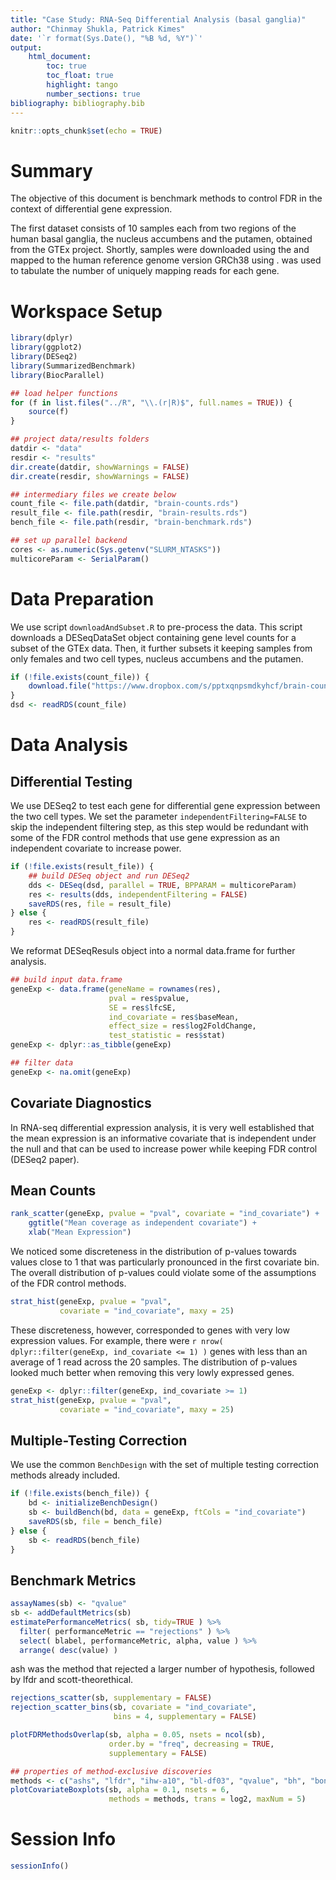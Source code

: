```yaml
---
title: "Case Study: RNA-Seq Differential Analysis (basal ganglia)"
author: "Chinmay Shukla, Patrick Kimes"
date: '`r format(Sys.Date(), "%B %d, %Y")`'
output: 
    html_document:
        toc: true
        toc_float: true
        highlight: tango
        number_sections: true
bibliography: bibliography.bib
---
```


```r
knitr::opts_chunk$set(echo = TRUE)
```

# Summary

The objective of this document is benchmark methods to control FDR in the context of differential gene expression.  

The first dataset consists of 10 samples each from two regions of the human basal ganglia, the nucleus accumbens and the putamen, obtained from the GTEx project. Shortly, samples were downloaded using the \emph{Short Read Archive Toolkit} and mapped to the human reference genome version GRCh38 using \emph{STAR v2.4.2a}. \emph{htseq-count} was used to tabulate the number of uniquely mapping reads for each gene. 

# Workspace Setup

```r
library(dplyr)
library(ggplot2)
library(DESeq2)
library(SummarizedBenchmark)
library(BiocParallel)

## load helper functions
for (f in list.files("../R", "\\.(r|R)$", full.names = TRUE)) {
    source(f)
}

## project data/results folders
datdir <- "data"
resdir <- "results"
dir.create(datdir, showWarnings = FALSE)
dir.create(resdir, showWarnings = FALSE)

## intermediary files we create below
count_file <- file.path(datdir, "brain-counts.rds")
result_file <- file.path(resdir, "brain-results.rds")
bench_file <- file.path(resdir, "brain-benchmark.rds")

## set up parallel backend
cores <- as.numeric(Sys.getenv("SLURM_NTASKS"))
multicoreParam <- SerialParam()
```


# Data Preparation

We use script `downloadAndSubset.R` to pre-process the data. This script downloads a DESeqDataSet object containing gene level counts for a subset of the GTEx data. Then, it further subsets it keeping samples from only females and two cell types,  nucleus accumbens and the putamen.

```r
if (!file.exists(count_file)) {
    download.file("https://www.dropbox.com/s/pptxqnpsmdkyhcf/brain-counts.rds?dl=1", destfile=count_file)
}
dsd <- readRDS(count_file)
```

# Data Analysis

## Differential Testing

We use DESeq2 to test each gene for differential gene expression between the two cell types. We set the parameter `independentFiltering=FALSE` to skip the independent filtering step, as this step would be redundant with some of the FDR control methods that use gene expression as an independent covariate to increase power. 

```r
if (!file.exists(result_file)) {
    ## build DESeq object and run DESeq2
    dds <- DESeq(dsd, parallel = TRUE, BPPARAM = multicoreParam)
    res <- results(dds, independentFiltering = FALSE)
    saveRDS(res, file = result_file)
} else {
    res <- readRDS(result_file)
}
```

 We reformat DESeqResuls object into a normal data.frame for further analysis.

```r
## build input data.frame
geneExp <- data.frame(geneName = rownames(res),
                      pval = res$pvalue,
                      SE = res$lfcSE, 
                      ind_covariate = res$baseMean,
                      effect_size = res$log2FoldChange,
                      test_statistic = res$stat)
geneExp <- dplyr::as_tibble(geneExp)

## filter data
geneExp <- na.omit(geneExp)
```

## Covariate Diagnostics

In RNA-seq differential expression analysis, it is very well established that the mean expression is an informative covariate that is independent under the null and that can be used to increase power while keeping FDR control (DESeq2 paper).

## Mean Counts

```r
rank_scatter(geneExp, pvalue = "pval", covariate = "ind_covariate") +
    ggtitle("Mean coverage as independent covariate") +
    xlab("Mean Expression")
```

We noticed some discreteness in the distribution of p-values towards values close to 1 that was particularly pronounced in the first covariate bin. The overall distribution of p-values could violate some of the assumptions of the FDR control methods.   

```r
strat_hist(geneExp, pvalue = "pval",
           covariate = "ind_covariate", maxy = 25)
```

These discreteness, however, corresponded to genes with very low expression values. For example, there were `r nrow( dplyr::filter(geneExp, ind_covariate <= 1) )` genes with less than an average of 1 read across the 20 samples. The distribution of p-values looked much better when removing this very lowly expressed genes. 

```r
geneExp <- dplyr::filter(geneExp, ind_covariate >= 1)
strat_hist(geneExp, pvalue = "pval",
           covariate = "ind_covariate", maxy = 25)
```

## Multiple-Testing Correction

We use the common `BenchDesign` with the set of multiple testing correction
methods already included.

```r
if (!file.exists(bench_file)) {
    bd <- initializeBenchDesign()
    sb <- buildBench(bd, data = geneExp, ftCols = "ind_covariate")
    saveRDS(sb, file = bench_file)
} else {
    sb <- readRDS(bench_file)
}
```

## Benchmark Metrics

```r
assayNames(sb) <- "qvalue"
sb <- addDefaultMetrics(sb)
estimatePerformanceMetrics( sb, tidy=TRUE ) %>%
  filter( performanceMetric == "rejections" ) %>%
  select( blabel, performanceMetric, alpha, value ) %>%
  arrange( desc(value) )
```

ash was the method that rejected a larger number of hypothesis, followed by lfdr and scott-theorethical. 

```r
rejections_scatter(sb, supplementary = FALSE)
rejection_scatter_bins(sb, covariate = "ind_covariate",
                       bins = 4, supplementary = FALSE)
```

```r
plotFDRMethodsOverlap(sb, alpha = 0.05, nsets = ncol(sb),
                      order.by = "freq", decreasing = TRUE,
                      supplementary = FALSE)
```

```r
## properties of method-exclusive discoveries
methods <- c("ashs", "lfdr", "ihw-a10", "bl-df03", "qvalue", "bh", "bonf")
plotCovariateBoxplots(sb, alpha = 0.1, nsets = 6,
                      methods = methods, trans = log2, maxNum = 5)
```

# Session Info

```r
sessionInfo()
```
